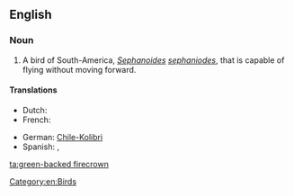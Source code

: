==English==
{{wikipedia|Green-backed Firecrown}}

===Noun===
{{en-noun|sg=[[green]]-[[backed]] [[firecrown]]}}

# A bird of South-America, ''[[Sephanoides]] [[sephaniodes]]'', that is capable of flying without moving forward.

====Translations====
{{trans-top|''Sephanoides sephaniodes''}}
* Dutch: {{t+|nl|kolibrie|m}}
* French: {{t+|fr|colibri|m}}
{{trans-mid}}
* German: [[Chile-Kolibri]] {{m}}
* Spanish: {{t+|es|picaflor|m}}, {{t+|es|colibrí|m}}
{{trans-bottom}}

[[Category:en:Birds]]

[[ta:green-backed firecrown]]